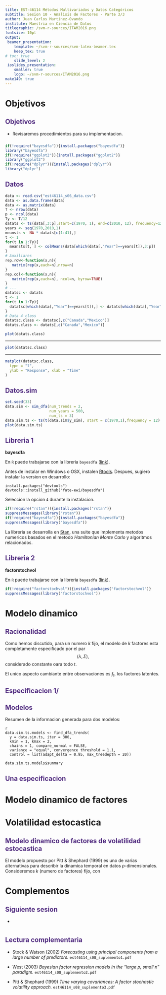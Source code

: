 ```yaml
---
title: EST-46114 Métodos Multivariados y Datos Categóricos
subtitle: Sesion 10 - Analisis de Factores - Parte 3/3
author: Juan Carlos Martinez-Ovando
institute: Maestria en Ciencia de Datos
titlegraphic: /svm-r-sources/ITAM2016.png
fontsize: 10pt
output:
 beamer_presentation:
    template: ~/svm-r-sources/svm-latex-beamer.tex
    keep_tex: true
# toc: true
    slide_level: 2
 ioslides_presentation:
    smaller: true
    logo: ~/svm-r-sources/ITAM2016.png
make149: true
---
```


<style>
slides > slide.backdrop {
  background: white;
  border-bottom: 0px;
  box-shadow: 0 0 0;
}


slides > slide {
  font-family: 'Open Sans', Helvetica, Arial, sans-serif;
  border-bottom: 3px solid  #F66733;
  box-shadow:  0 3px 0 #522D80;

}

.title-slide hgroup h1 {
  color: #522D80;
}

h2 {

  color: #522D80;
}

slides > slide.dark {
  background: #522D80 !important;
  border-bottom: 0;
  box-shadow: 0 0 0;
}

.segue h2 {
  color: white;
}

slides > slide.title-slide {
  border-bottom: 0;
  box-shadow: 0 0 0;
}

ol, ul {

padding-bottom: 10px;

}

</style>


# Objetivos

Objetivos
---

* Revisaremos procedimientos para su implementacion.

```r
if(!require("bayesdfa")){install.packages("bayesdfa")}
library("bayesdfa")
if(!require("ggplot2")){install.packages("ggplot2")}
library("ggplot2")
if(!require("dplyr")){install.packages("dplyr")}
library("dplyr")
```

Datos
---

```r
data <- read.csv("est46114_s06_data.csv")
data <- as.data.frame(data)
data <- as.matrix(data)
T <- nrow(data)
p <- ncol(data)
Ty <- T/12
datats <- ts(data[,3:p],start=c(1970, 1), end=c(2010, 12), frequency=12)
years <- seq(1970,2010,1)
meansts <- NA * datats[c(1:41),]
t <- 1
for(t in 1:Ty){
  meansts[t, ] <- colMeans(data[which(data[,"Year"]==years[t]),3:p])
}
# Auxiliares
rep.row<-function(x,n){
   matrix(rep(x,each=n),nrow=n)
}
rep.col<-function(x,n){
   matrix(rep(x,each=n), ncol=n, byrow=TRUE)
}
# ---
datatsc <- datats
t <- 1
for(t in 1:Ty){
  datatsc[which(data[,"Year"]==years[t]),] <- datats[which(data[,"Year"]==years[t]),] - rep.row(meansts[t, ],12)
}
# Data 4 class
datatsc.class <- datatsc[,c("Canada","Mexico")]
datats.class <- datats[,c("Canada","Mexico")]

plot(datats.class)
```

---

```r
plot(datatsc.class)
```

---

```r
matplot(datatsc.class,
  type = "l",
  ylab = "Response", xlab = "Time"
)
```

Datos.sim
---

```r
set.seed(33)
data.sim <- sim_dfa(num_trends = 2, 
                    num_years = 500, 
                    num_ts = 3)
data.sim.ts <- ts(t(data.sim$y_sim), start = c(1970,1),frequency = 12)
plot(data.sim.ts)
``` 

Libreria 1
---

**bayesdfa**

En `R` puede trabajarse con la libreria `bayesdfa` ([link](https://github.com/fate-ewi/bayesdfa)).

Antes de instalar en Windows o OSX, instalen [Rtools](https://cran.rstudio.com/bin/windows/Rtools/). Despues, sugiero instalar la version en desarrollo:

```
install.packages("devtools")
devtools::install_github("fate-ewi/bayesdfa")
```

Seleccion la opcion `4` durante la instalacion.

```r
if(!require("rstan")){install.packages("rstan")}
suppressMessages(library("rstan"))
if(!require("bayesdfa")){install.packages("bayesdfa")}
suppressMessages(library("bayesdfa"))
```
La libreria se desarrolla en [Stan](https://mc-stan.org/users/documentation/tutorials), una suite que implementa metodos numericos basados en el metodo *Hamiltonian Monte Carlo* y algoritmos relacionados.

\textcolor{blue}{Nota: La instalacion se tarda un rato... Vayan por cafecito...}

Libreria 2
---

**factorstochvol**

En `R` puede trabajarse con la libreria `bayesdfa` ([link](https://github.com/cran/factorstochvol)).

```r
if(!require("factorstochvol")){install.packages("factorstochvol")}
suppressMessages(library("factorstochvol"))
```

# Modelo dinamico

Racionalidad
---

Como hemos discutido, para un numero $k$ fijo, el modelo de $k$ factores
\begin{eqnarray}
x_t|f_t &\sim& \text{N}(x|\lambda f_t,\Sigma) \nonumber \\
f_t &\sim^{iid}&\text{N}(f_t|0,I_k),\nonumber
\end{eqnarray}
esta completamente especificado por el par
$$
(\lambda,\Sigma),
$$
considerado constante oara todo $t$.

El unico aspecto cambiante entre observaciones es $f_t$, los factores latentes.

Especificacion 1/
---

Modelos
---

Resumen de la informacion generada para dos modelos:

```
{r fa.trend.models, echo=FALSE}
data.sim.ts.models <- find_dfa_trends(
  y = data.sim.ts, iter = 300,
  kmin = 1, kmax = 2, 
  chains = 1, compare_normal = FALSE,
  variance = "equal", convergence_threshold = 1.1,
  control = list(adapt_delta = 0.95, max_treedepth = 20))

data.sim.ts.models$summary
```

Una especificacion
---

# Modelo dinamico de factores


# Volatilidad estocastica

Modelo dinamico de factores de volatilidad estocastica
---

El modelo propuesto por Pitt & Shephard (1999) es uno de varias alternativas para describir la dinamica temporal en datos $p$-dimensionales. Consideremos $k$ (numero de factores) fijo,
\begin{eqnarray}
\boldsymbol{x}_t|f_t & \sim & \text{N}(x|\lambda f_t,\textcolor{red}{\Sigma_t}) \nonumber \\
f_t &\sim& \text{N}(f|\boldsymbol{0},\textcolor{red}{H_t}),\nonumber
\end{eqnarray}
con
\begin{eqnarray}
\nu_{it} \sim \text{N}(\alpha_i+\gamma_i \nu_{i,t-1},\psi_{i})\nonumber \\
\lambda_{jt} \sim \text{N}(\mu_j+\gamma_i \phi_{j,t-1},\psi_{i})\nonumber \\
\end{eqnarray}


# Complementos

Siguiente sesion
---

* 

Lectura complementaria
---

* Stock & Watson (2002) *Forecasting using principal components from a large number of predictors.* `est46114_s08_suplemento1.pdf`

* West (2003) *Bayesian factor regression models in the "large p, small n" paradigm.* `est46114_s08_suplemento2.pdf`

* Pitt & Shephard (1999) *Time varying covariances: A factor stochastic volatility approach.* `est46114_s08_suplemento3.pdf`
